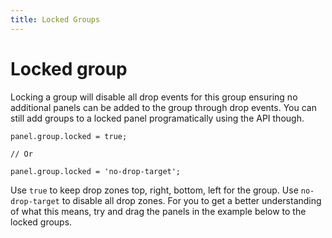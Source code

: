 ```yaml
---
title: Locked Groups
---
```



# Locked group

Locking a group will disable all drop events for this group ensuring no additional panels can be added to the group through drop events.
You can still add groups to a locked panel programatically using the API though.

```tsx
panel.group.locked = true;

// Or

panel.group.locked = 'no-drop-target';
```

Use `true` to keep drop zones top, right, bottom, left for the group. Use `no-drop-target` to disable all drop zones. For you to get a
better understanding of what this means, try and drag the panels in the example below to the locked groups.

<MultiFrameworkContainer
    sandboxId="lockedgroup-dockview"
    react={DockviewLockedGroup}
/>
